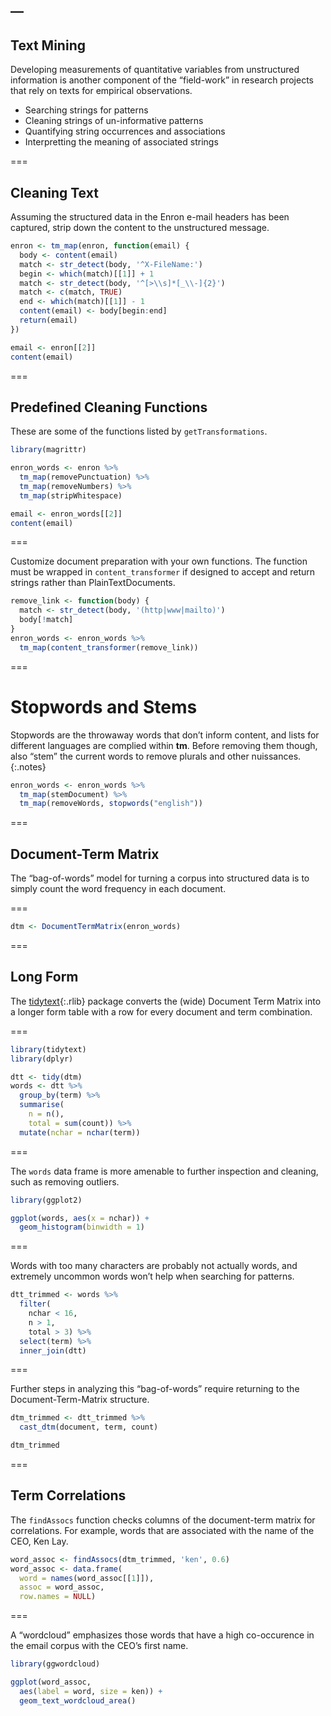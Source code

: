 ---
---

## Text Mining

Developing measurements of quantitative variables from unstructured information
is another component of the "field-work" in research projects that rely on texts
for empirical observations.

- Searching strings for patterns
- Cleaning strings of un-informative patterns
- Quantifying string occurrences and associations
- Interpretting the meaning of associated strings

===

## Cleaning Text

Assuming the structured data in the Enron e-mail headers has been captured,
strip down the content to the unstructured message.

```r
enron <- tm_map(enron, function(email) {
  body <- content(email)
  match <- str_detect(body, '^X-FileName:')
  begin <- which(match)[[1]] + 1
  match <- str_detect(body, '^[>\\s]*[_\\-]{2}')
  match <- c(match, TRUE)
  end <- which(match)[[1]] - 1
  content(email) <- body[begin:end]
  return(email)
})
```

```r
email <- enron[[2]]
content(email)
```
===

## Predefined Cleaning Functions

These are some of the functions listed by `getTransformations`.

```r
library(magrittr)

enron_words <- enron %>%
  tm_map(removePunctuation) %>%
  tm_map(removeNumbers) %>%
  tm_map(stripWhitespace)
```

```r
email <- enron_words[[2]]
content(email)
```

===

Customize document preparation with your own functions. The function must be
wrapped in `content_transformer` if designed to accept and return strings rather
than PlainTextDocuments.

```r
remove_link <- function(body) {
  match <- str_detect(body, '(http|www|mailto)')
  body[!match]
}
enron_words <- enron_words %>%
  tm_map(content_transformer(remove_link))  
```

===

# Stopwords and Stems

Stopwords are the throwaway words that don't inform content, and lists for
different languages are complied within **tm**. Before removing them though,
also "stem" the current words to remove plurals and other nuissances.
{:.notes}

```r
enron_words <- enron_words %>%
  tm_map(stemDocument) %>%
  tm_map(removeWords, stopwords("english"))
```

===

## Document-Term Matrix

The "bag-of-words" model for turning a corpus into structured data is
to simply count the word frequency in each document.

===

```r
dtm <- DocumentTermMatrix(enron_words)
```

===

## Long Form

The [tidytext](){:.rlib} package converts the (wide) Document Term Matrix
into a longer form table with a row for every document and term combination.

===

```r
library(tidytext)
library(dplyr)

dtt <- tidy(dtm)
words <- dtt %>%
  group_by(term) %>%
  summarise(
    n = n(),
    total = sum(count)) %>%
  mutate(nchar = nchar(term))
```

===

The `words` data frame is more amenable to further inspection and
cleaning, such as removing outliers.

```r
library(ggplot2)

ggplot(words, aes(x = nchar)) +
  geom_histogram(binwidth = 1)
```

===

Words with too many characters are probably not actually words, and extremely
uncommon words won't help when searching for patterns.

```r
dtt_trimmed <- words %>%
  filter(
    nchar < 16,
    n > 1,
    total > 3) %>%
  select(term) %>%
  inner_join(dtt)
```

===

Further steps in analyzing this "bag-of-words" require returning to the
Document-Term-Matrix structure.

```r
dtm_trimmed <- dtt_trimmed %>%
  cast_dtm(document, term, count)
```

```r
dtm_trimmed
```

===

## Term Correlations

The `findAssocs` function checks columns of the document-term matrix for
correlations. For example, words that are associated with the name of the CEO,
Ken Lay.

```r
word_assoc <- findAssocs(dtm_trimmed, 'ken', 0.6)
word_assoc <- data.frame(
  word = names(word_assoc[[1]]),
  assoc = word_assoc,
  row.names = NULL)
```

===

A "wordcloud" emphasizes those words that have a high co-occurence
in the email corpus with the CEO's first name.

```r
library(ggwordcloud)

ggplot(word_assoc,
  aes(label = word, size = ken)) +
  geom_text_wordcloud_area()
```
